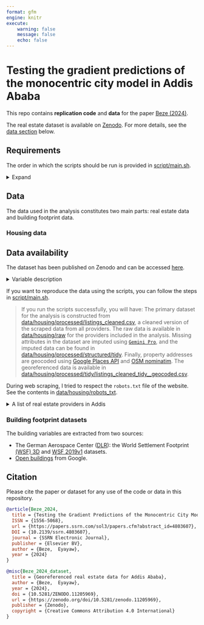 ```yaml
---
format: gfm
engine: knitr
execute:
    warning: false
    message: false
    echo: false
---
```


<!-- README.md is generated by README.qmd. Please edit that file. -->

# Testing the gradient predictions of the monocentric city model in Addis Ababa

::: callout-note
This repo contains **replication code** and **data** for the paper [Beze (2024)](https://papers.ssrn.com/sol3/papers.cfm?abstract_id=4803607).

The real estate dataset is available on [Zenodo](https://zenodo.org/records/11205969). For more details, see the [data section](#housing-data) below.
:::


## Requirements

::: callout-tip
The order in which the scripts should be run is provided in [script/main.sh](./script/main.sh).
:::

<details>
<summary>Expand</summary>

```r
out = system(r"(python3 -c 'import json
import sys
with open("renv.lock", "r") as f:
    r_version = json.load(f)["R"]["Version"]
py_version = sys.version[0:4]
print(r_version, py_version)')", intern = TRUE
)

r_version = strsplit(out, " ")[[1]][1]
py_version = strsplit(out, " ")[[1]][2]
```

-   R `{r} r_version`

> The necessary R packages are listed in the `renv.lock` file. You can install them by running the following command in the R console:
>
> ```r
> # renv::init() # to initialize renv on the project if you don't clone the repo
> renv::restore()
> ```

-   Python `{r} py_version`

> The necessary Python packages are listed in the `requirements.txt` file. You can install them with [uv](https://github.com/astral-sh/uv):
>
> ``` bash
> uv pip install -r requirements.txt
> ```


</details>

## Data

The data used in the analysis constitutes two main parts: real estate data and building footprint data.

### Housing data {#housing-data}

::: callout-important

## Data availability {#data-availability}

The dataset has been published on Zenodo and can be accessed [here](https://zenodo.org/records/11205969).
:::

<details>
<summary>Variable description</summary>

```r
#| label: tbl-var-description
#| tbl-cap: "Variable description"
#| output: asis

library(tinytable)

description = read.csv("./data/data_description.csv")
description |>
  tt() |>
  format_tt(markdown = TRUE, escape = TRUE) |>
  theme_tt(theme = "resize", direction = "down")
```
</details>


If you want to reproduce the data using the scripts, you can follow the steps in [script/main.sh](./script/main.sh). 

> If you run the scripts successfully, you will have:
> The primary dataset for the analysis is constructed from [data/housing/processed/listings_cleaned.csv](data/housing/processed/listings_cleaned.csv), a cleaned version of the scraped data from all providers. The raw data is available in [data/housing/raw](data/housing/raw) for the providers included in the analysis. Missing attributes in the dataset are imputed using [`Gemini Pro`](https://github.com/google-gemini/generative-ai-python), and the imputed data can be found in [data/housing/processed/structured/tidy](data/housing/processed/structured/tidy/). Finally, property addresses are geocoded using [Google Places API](https://developers.google.com/maps/documentation/places/web-service) and [OSM nominatim](https://nominatim.openstreetmap.org/ui/search.html). The georeferenced data is available in [data/housing/processed/tidy/listings_cleaned_tidy\_\_geocoded.csv](data/housing/processed/tidy/listings_cleaned_tidy__geocoded.csv).


::: callout-important
During web scraping, I tried to respect the `robots.txt` file of the website. See the contents in [data/housing/robots_txt](data/housing/robots_txt/).
:::

<details>
<summary>A list of real estate providers in Addis</summary>

```r
#| label: tbl-real-estate-providers
#| tbl-cap: "List of online real estate providers"
#| output: asis

providers = read.csv("./data/housing/real_estate_providers.csv", header = TRUE)
providers[] = lapply(providers, trimws)

notes = "Notes: The number of ads is as of April 2024. Qefira shut down in June 2023."
providers = read.csv("./data/housing/real_estate_providers.csv")
providers |>
  transform(name = sprintf("[%s](%s)", name, url)) |>
  {
    \(.x) .x[, c("name", "num_ads")]
  }() |>
  sort_by(~ list(-num_ads)) |>
  tt(notes = notes) |>
  format_tt(markdown = TRUE, escape = TRUE) |>
  theme_tt(theme = "resize", direction = "down")
```

</details>

### Building footprint datasets

The building variables are extracted from two sources:

-   The German Aerospace Center ([DLR](https://www.dlr.de/en)): the World Settlement Footprint [(WSF) 3D](https://geoservice.dlr.de/web/maps/eoc:wsf3d) and [WSF 2019v1](https://download.geoservice.dlr.de/WSF2019/) datasets.
-   [Open buildings](https://sites.research.google/open-buildings/) from Google.


## Citation

Please cite the paper or dataset for any use of the code or data in this repository.

```bibtex
@article{Beze_2024,
  title = {Testing the Gradient Predictions of the Monocentric City Model in Addis Ababa},
  ISSN = {1556-5068},
  url = {https://papers.ssrn.com/sol3/papers.cfm?abstract_id=4803607},
  DOI = {10.2139/ssrn.4803607},
  journal = {SSRN Electronic Journal},
  publisher = {Elsevier BV},
  author = {Beze,  Eyayaw},
  year = {2024}
}
```

```bibtex
@misc{Beze_2024_dataset,
  title = {Georeferenced real estate data for Addis Ababa},
  author = {Beze,  Eyayaw},
  year = {2024},
  doi = {10.5281/ZENODO.11205969},
  url = {https://zenodo.org/doi/10.5281/zenodo.11205969},
  publisher = {Zenodo},
  copyright = {Creative Commons Attribution 4.0 International}
}

```
